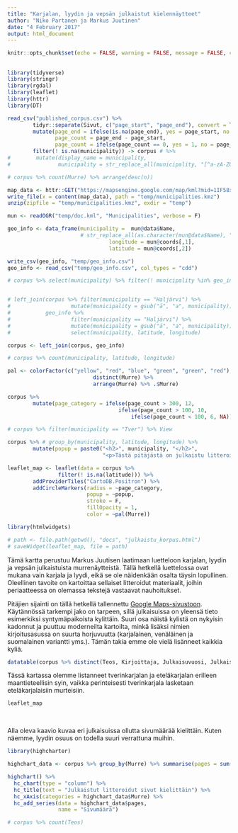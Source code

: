 ```yaml
---
title: "Karjalan, lyydin ja vepsän julkaistut kielennäytteet"
author: "Niko Partanen ja Markus Juutinen"
date: "4 February 2017"
output: html_document
---
```


```r
knitr::opts_chunk$set(echo = FALSE, warning = FALSE, message = FALSE, comment = FALSE)
```

## 

```r
library(tidyverse)
library(stringr)
library(rgdal)
library(leaflet)
library(httr)
library(DT)
```

```r

read_csv("published_corpus.csv") %>% 
        tidyr::separate(Sivut, c("page_start", "page_end"), convert = T) %>%
        mutate(page_end = ifelse(is.na(page_end), yes = page_start, no = page_end),
               page_count = page_end - page_start,
               page_count = ifelse(page_count == 0, yes = 1, no = page_count)) %>%
        filter(! is.na(municipality)) -> corpus # %>% 
#        mutate(display_name = municipality,
#               municipality = str_replace_all(municipality, "[^a-zA-Z0-9]", "")) -> corpus

# corpus %>% count(Murre) %>% arrange(desc(n))

map_data <- httr::GET("https://mapsengine.google.com/map/kml?mid=1IF58xysxfkTPMBj1S0CVqnAOkYM")
write_file(x = content(map_data), path = "temp/municipalities.kmz")
unzip(zipfile = "temp/municipalities.kmz", exdir = "temp")

mun <- readOGR("temp/doc.kml", "Municipalities", verbose = F)

geo_info <- data_frame(municipality =  mun@data$Name,
                       # str_replace_all(as.character(mun@data$Name), "[^a-zA-Z0-9]", ""),
                                longitude = mun@coords[,1],
                                latitude = mun@coords[,2])

write_csv(geo_info, "temp/geo_info.csv")
geo_info <- read_csv("temp/geo_info.csv", col_types = "cdd")

# corpus %>% select(municipality) %>% filter(! municipality %in% geo_info$municipality)


# left_join(corpus %>% filter(municipality == "Haljärvi") %>%
#                   mutate(municipality = gsub("ä", "a", municipality)), 
#           geo_info %>% 
#                   filter(municipality == "Haljärvi") %>%
#                   mutate(municipality = gsub("ä", "a", municipality))) %>% 
#                   select(municipality, latitude, longitude)

corpus <- left_join(corpus, geo_info)

# corpus %>% count(municipality, latitude, longitude)

pal <- colorFactor(c("yellow", "red", "blue", "green", "green", "red"), domain = corpus %>% 
                           distinct(Murre) %>% 
                           arrange(Murre) %>% .$Murre)

corpus %>% 
        mutate(page_category = ifelse(page_count > 300, 12, 
                                   ifelse(page_count > 100, 10, 
                                       ifelse(page_count < 100, 6, NA)))) -> corpus

# corpus %>% filter(municipality == "Tver") %>% View

corpus %>% # group_by(municipality, latitude, longitude) %>% 
        mutate(popup = paste0("<h2>", municipality, "</h2>",
                              "<p>Tästä pitäjästä on julkaistu litteroituja tekstejä yhteensä ", page_count, " sivua. </p> <p> Periaatteessa tähän voisi laittaa muutakin oleellista tietoa, esimerkiksi lista julkaisuista tai jopa linkit eri skannattuihin / digitoituihin teksteihin. </p>")) -> corpus # %>% ungroup -> corpus

leaflet_map <- leaflet(data = corpus %>% 
                filter(! is.na(latitude))) %>%
        addProviderTiles("CartoDB.Positron") %>%
        addCircleMarkers(radius = ~page_category, 
                         popup = ~popup, 
                         stroke = F, 
                         fillOpacity = 1, 
                         color = ~pal(Murre))

library(htmlwidgets)

# path <- file.path(getwd(), "docs", "julkaistu_korpus.html")
# saveWidget(leaflet_map, file = path)

```

Tämä kartta perustuu Markus Juutisen laatimaan luetteloon karjalan, lyydin ja vepsän julkaistuista  murrenäytteistä. Tällä hetkellä luettelossa ovat mukana vain karjala ja lyydi, eikä se ole näidenkään osalta täysin lopullinen. Oleellinen tavoite on kartoittaa sellaiset litteroidut materiaalit, joihin periaatteessa on olemassa tekstejä vastaavat nauhoitukset.

Pitäjien sijainti on tällä hetkellä tallennettu [Google Maps-sivustoon](https://drive.google.com/open?id=1IF58xysxfkTPMBj1S0CVqnAOkYM&usp=sharing). Käytännössä tarkempi jako on tarpeen, sillä julkaisuissa on yleensä tieto esimerkiksi syntymäpaikoista kylittäin. Suuri osa näistä kylistä on nykyisin kadonnut ja puuttuu moderneilta kartoilta, minkä lisäksi nimien kirjoitusasussa on suurta horjuvuutta (karjalainen, venäläinen ja suomalainen variantti yms.). Tämän takia emme ole vielä lisänneet kaikkia kyliä.

```r
datatable(corpus %>% distinct(Teos, Kirjoittaja, Julkaisuvuosi, Julkaisija) %>% arrange(Teos))
```


Tässä kartassa olemme listanneet tverinkarjalan ja eteläkarjalan erilleen maantieteellisin syin, vaikka perinteisesti tverinkarjala lasketaan eteläkarjalaisiin murteisiin.

```r

leaflet_map

```

</br>

Alla oleva kaavio kuvaa eri julkaisuissa ollutta sivumäärää kielittäin. Kuten näemme, lyydin osuus on todella suuri verrattuna muihin.

```r

library(highcharter)

highchart_data <- corpus %>% group_by(Murre) %>% summarise(pages = sum(page_count)) %>% ungroup

highchart() %>% 
  hc_chart(type = "column") %>% 
  hc_title(text = "Julkaistut litteroidut sivut kielittäin") %>% 
  hc_xAxis(categories = highchart_data$Murre) %>% 
  hc_add_series(data = highchart_data$pages,
                name = "Sivumäärä")

```

```r
# corpus %>% count(Teos)
```

